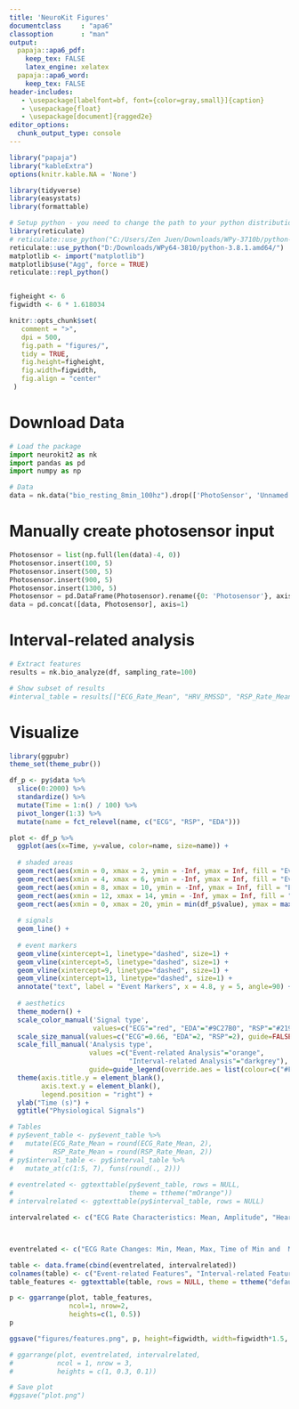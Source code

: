 ```yaml
---
title: 'NeuroKit Figures'
documentclass     : "apa6"
classoption       : "man"
output:
  papaja::apa6_pdf:
    keep_tex: FALSE
    latex_engine: xelatex
  papaja::apa6_word:
    keep_tex: FALSE
header-includes:
   - \usepackage[labelfont=bf, font={color=gray,small}]{caption}
   - \usepackage{float}
   - \usepackage[document]{ragged2e}
editor_options:
  chunk_output_type: console
---
```


\justify

```r
library("papaja")
library("kableExtra")
options(knitr.kable.NA = 'None')

library(tidyverse)
library(easystats)
library(formattable)

# Setup python - you need to change the path to your python distribution
library(reticulate)
# reticulate::use_python("C:/Users/Zen Juen/Downloads/WPy-3710b/python-3.7.1.amd64/")
reticulate::use_python("D:/Downloads/WPy64-3810/python-3.8.1.amd64/")
matplotlib <- import("matplotlib")
matplotlib$use("Agg", force = TRUE)
reticulate::repl_python()


figheight <- 6
figwidth <- 6 * 1.618034

knitr::opts_chunk$set(
   comment = ">",
   dpi = 500,
   fig.path = "figures/",
   tidy = TRUE,
   fig.height=figheight,
   fig.width=figwidth,
   fig.align = "center"
 )
```



# Download Data
```python
# Load the package
import neurokit2 as nk
import pandas as pd
import numpy as np

# Data
data = nk.data("bio_resting_8min_100hz").drop(['PhotoSensor', 'Unnamed: 0'], axis=1)
```


# Manually create photosensor input
```python
Photosensor = list(np.full(len(data)-4, 0))
Photosensor.insert(100, 5)
Photosensor.insert(500, 5)
Photosensor.insert(900, 5)
Photosensor.insert(1300, 5)
Photosensor = pd.DataFrame(Photosensor).rename({0: 'Photosensor'}, axis=1)
data = pd.concat([data, Photosensor], axis=1)

```




<!-- # Process and Epoch -->
<!-- ```{python, include=TRUE, eval=TRUE, echo = TRUE} -->
<!-- # Process the data -->
<!-- df, info = nk.bio_process(ecg=data["ECG"], rsp=data["RSP"], eda=data["EDA"], sampling_rate=100) -->

<!-- # Find events -->
<!-- events = nk.events_find(event_channel=data["Photosensor"], -->
<!--                         threshold_keep='above') -->

<!-- # Epoch the data -->
<!-- epochs = nk.epochs_create(data=df, -->
<!--                           events=events, -->
<!--                           sampling_rate=100, -->
<!--                           epochs_start=-0.1, -->
<!--                           epochs_end=1.9) -->

<!-- ``` -->


<!-- # Event-related Analysis -->
<!-- ```{python, include=TRUE, eval=TRUE, echo = TRUE} -->
<!-- # Extract event related features -->
<!-- results = nk.bio_analyze(epochs, sampling_rate=100) -->

<!-- # Show subset of results -->
<!-- #event_table = results[["Label", "ECG_Rate_Mean", "ECG_Atrial_Phase", "ECG_Ventricular_Phase", "RSP_Rate_Mean", "RSP_Phase", "EDA_SCR", "SCR_Peak_Amplitude"]] -->
<!-- ``` -->


# Interval-related analysis
```python
# Extract features
results = nk.bio_analyze(df, sampling_rate=100)

# Show subset of results
#interval_table = results[["ECG_Rate_Mean", "HRV_RMSSD", "RSP_Rate_Mean", "RSP_Amplitude_Mean", "RRV_SDBB", "SCR_Peaks_N", "SCR_Peaks_Amplitude_Mean"]]
```



# Visualize
```r
library(ggpubr)
theme_set(theme_pubr())

df_p <- py$data %>%
  slice(0:2000) %>% 
  standardize() %>%
  mutate(Time = 1:n() / 100) %>%
  pivot_longer(1:3) %>%
  mutate(name = fct_relevel(name, c("ECG", "RSP", "EDA")))

plot <- df_p %>% 
  ggplot(aes(x=Time, y=value, color=name, size=name)) +
  
  # shaded areas
  geom_rect(aes(xmin = 0, xmax = 2, ymin = -Inf, ymax = Inf, fill = "Event-related Analysis"), alpha = 0, color="#FF9800") +
  geom_rect(aes(xmin = 4, xmax = 6, ymin = -Inf, ymax = Inf, fill = "Event-related Analysis"), alpha = 0, color="#FF9800") +
  geom_rect(aes(xmin = 8, xmax = 10, ymin = -Inf, ymax = Inf, fill = "Event-related Analysis"), alpha = 0, color="#FF9800") +
  geom_rect(aes(xmin = 12, xmax = 14, ymin = -Inf, ymax = Inf, fill = "Event-related Analysis"), alpha = 0, color="#FF9800") +
  geom_rect(aes(xmin = 0, xmax = 20, ymin = min(df_p$value), ymax = max(df_p$value), fill = "Interval-related Analysis"), alpha = 0, color="darkgrey") +
  
  # signals
  geom_line() +
  
  # event markers
  geom_vline(xintercept=1, linetype="dashed", size=1) +
  geom_vline(xintercept=5, linetype="dashed", size=1) +
  geom_vline(xintercept=9, linetype="dashed", size=1) +
  geom_vline(xintercept=13, linetype="dashed", size=1) +
  annotate("text", label = "Event Markers", x = 4.8, y = 5, angle=90) +
  
  # aesthetics
  theme_modern() +
  scale_color_manual('Signal type',
                     values=c("ECG"="red", "EDA"="#9C27B0", "RSP"="#2196F3", "Photosensor"="#FF9800")) +
  scale_size_manual(values=c("ECG"=0.66, "EDA"=2, "RSP"=2), guide=FALSE) +
  scale_fill_manual('Analysis type',
                    values =c("Event-related Analysis"="orange",
                              "Interval-related Analysis"="darkgrey"),
                    guide=guide_legend(override.aes = list(colour=c("#FF9800", "darkgrey")))) +
  theme(axis.title.y = element_blank(),
        axis.text.y = element_blank(),
        legend.position = "right") +
  ylab("Time (s)") +
  ggtitle("Physiological Signals")

# Tables
# py$event_table <- py$event_table %>% 
#   mutate(ECG_Rate_Mean = round(ECG_Rate_Mean, 2),
#          RSP_Rate_Mean = round(RSP_Rate_Mean, 2))
# py$interval_table <- py$interval_table %>% 
#   mutate_at(c(1:5, 7), funs(round(., 2)))
        
# eventrelated <- ggtexttable(py$event_table, rows = NULL, 
#                             theme = ttheme("mOrange"))
# intervalrelated <- ggtexttable(py$interval_table, rows = NULL)

intervalrelated <- c("ECG Rate Characteristics: Mean, Amplitude", "Heart Rate Variability (HRV) metrices", "Respiratory Rate Variability (RRV) metrices", "Respiratory Sinus Arrhythmia (RSA) metrices", "Number of SCR Peaks", "Mean of SCR Peaks Amplitude")



eventrelated <- c("ECG Rate Changes: Min, Mean, Max, Time of Min and  Max, Trend (Linear, Quadratic, R2)", "RSP Rate Changes: Min, Mean, Max, Time of Min and Max", "RSP Amplitude Measures: Min, Mean, Max", "ECG and RSP Phase Measures: Type (Inspiration/Expiration, Systole/Diastole), Completion", "EDA Phasic Max Peak Amplitude", "Number of SCRs and first SCR characteristics (Peak Amplitude, Risetime, Recovery time)")

table <- data.frame(cbind(eventrelated, intervalrelated))
colnames(table) <- c("Event-related Features", "Interval-related Features")
table_features <- ggtexttable(table, rows = NULL, theme = ttheme("default"))

p <- ggarrange(plot, table_features,
               ncol=1, nrow=2,
               heights=c(1, 0.5))
p

ggsave("figures/features.png", p, height=figwidth, width=figwidth*1.5, dpi=600)

# ggarrange(plot, eventrelated, intervalrelated, 
#           ncol = 1, nrow = 3,
#           heights = c(1, 0.3, 0.1))

# Save plot
#ggsave("plot.png")

```

